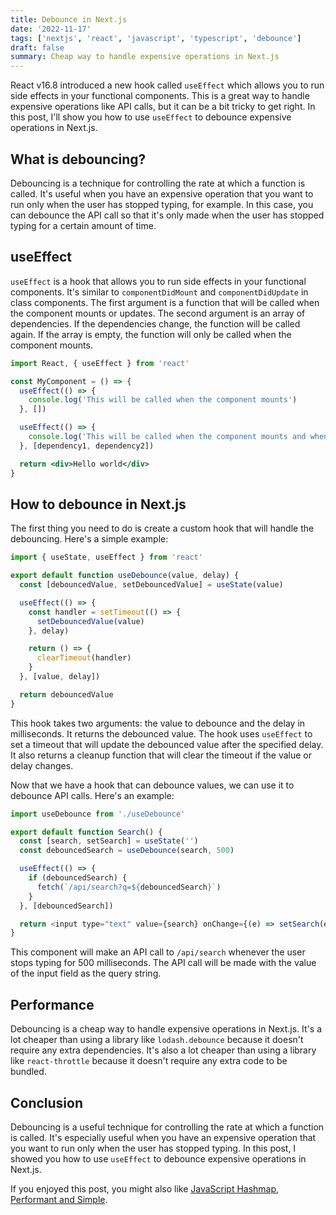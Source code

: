 ```yaml
---
title: Debounce in Next.js
date: '2022-11-17'
tags: ['nextjs', 'react', 'javascript', 'typescript', 'debounce']
draft: false
summary: Cheap way to handle expensive operations in Next.js
---
```


React v16.8 introduced a new hook called `useEffect` which allows you to run side effects in your functional components. This is a great way to handle expensive operations like API calls, but it can be a bit tricky to get right. In this post, I'll show you how to use `useEffect` to debounce expensive operations in Next.js.

## What is debouncing?

Debouncing is a technique for controlling the rate at which a function is called. It's useful when you have an expensive operation that you want to run only when the user has stopped typing, for example. In this case, you can debounce the API call so that it's only made when the user has stopped typing for a certain amount of time.

## useEffect

`useEffect` is a hook that allows you to run side effects in your functional components. It's similar to `componentDidMount` and `componentDidUpdate` in class components. The first argument is a function that will be called when the component mounts or updates. The second argument is an array of dependencies. If the dependencies change, the function will be called again. If the array is empty, the function will only be called when the component mounts.

```jsx
import React, { useEffect } from 'react'

const MyComponent = () => {
  useEffect(() => {
    console.log('This will be called when the component mounts')
  }, [])

  useEffect(() => {
    console.log('This will be called when the component mounts and when the dependencies change')
  }, [dependency1, dependency2])

  return <div>Hello world</div>
}
```

## How to debounce in Next.js

The first thing you need to do is create a custom hook that will handle the debouncing. Here's a simple example:

```js
import { useState, useEffect } from 'react'

export default function useDebounce(value, delay) {
  const [debouncedValue, setDebouncedValue] = useState(value)

  useEffect(() => {
    const handler = setTimeout(() => {
      setDebouncedValue(value)
    }, delay)

    return () => {
      clearTimeout(handler)
    }
  }, [value, delay])

  return debouncedValue
}
```

This hook takes two arguments: the value to debounce and the delay in milliseconds. It returns the debounced value. The hook uses `useEffect` to set a timeout that will update the debounced value after the specified delay. It also returns a cleanup function that will clear the timeout if the value or delay changes.

Now that we have a hook that can debounce values, we can use it to debounce API calls. Here's an example:

```js
import useDebounce from './useDebounce'

export default function Search() {
  const [search, setSearch] = useState('')
  const debouncedSearch = useDebounce(search, 500)

  useEffect(() => {
    if (debouncedSearch) {
      fetch(`/api/search?q=${debouncedSearch}`)
    }
  }, [debouncedSearch])

  return <input type="text" value={search} onChange={(e) => setSearch(e.target.value)} />
}
```

This component will make an API call to `/api/search` whenever the user stops typing for 500 milliseconds. The API call will be made with the value of the input field as the query string.

## Performance

Debouncing is a cheap way to handle expensive operations in Next.js. It's a lot cheaper than using a library like `lodash.debounce` because it doesn't require any extra dependencies. It's also a lot cheaper than using a library like `react-throttle` because it doesn't require any extra code to be bundled.

## Conclusion

Debouncing is a useful technique for controlling the rate at which a function is called. It's especially useful when you have an expensive operation that you want to run only when the user has stopped typing. In this post, I showed you how to use `useEffect` to debounce expensive operations in Next.js.

If you enjoyed this post, you might also like [JavaScript Hashmap, Performant and Simple](https://blog.imam.dev/blog/javascript-hashmap).
